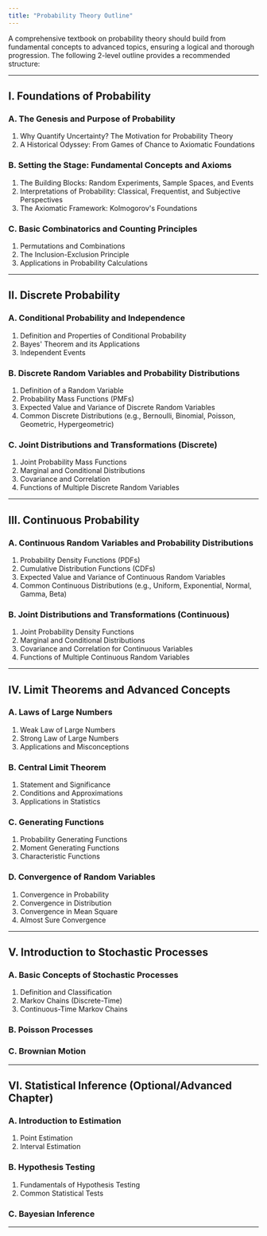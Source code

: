 ```yaml
---
title: "Probability Theory Outline"
---
```


A comprehensive textbook on probability theory should build from fundamental concepts to advanced topics, ensuring a logical and thorough progression. The following 2-level outline provides a recommended structure:

---

## I. Foundations of Probability

### A. The Genesis and Purpose of Probability
1.  Why Quantify Uncertainty? The Motivation for Probability Theory
2.  A Historical Odyssey: From Games of Chance to Axiomatic Foundations

### B. Setting the Stage: Fundamental Concepts and Axioms
1.  The Building Blocks: Random Experiments, Sample Spaces, and Events
2.  Interpretations of Probability: Classical, Frequentist, and Subjective Perspectives
3.  The Axiomatic Framework: Kolmogorov's Foundations

### C. Basic Combinatorics and Counting Principles
1.  Permutations and Combinations
2.  The Inclusion-Exclusion Principle
3.  Applications in Probability Calculations

---

## II. Discrete Probability

### A. Conditional Probability and Independence
1.  Definition and Properties of Conditional Probability
2.  Bayes' Theorem and its Applications
3.  Independent Events

### B. Discrete Random Variables and Probability Distributions
1.  Definition of a Random Variable
2.  Probability Mass Functions (PMFs)
3.  Expected Value and Variance of Discrete Random Variables
4.  Common Discrete Distributions (e.g., Bernoulli, Binomial, Poisson, Geometric, Hypergeometric)

### C. Joint Distributions and Transformations (Discrete)
1.  Joint Probability Mass Functions
2.  Marginal and Conditional Distributions
3.  Covariance and Correlation
4.  Functions of Multiple Discrete Random Variables

---

## III. Continuous Probability

### A. Continuous Random Variables and Probability Distributions
1.  Probability Density Functions (PDFs)
2.  Cumulative Distribution Functions (CDFs)
3.  Expected Value and Variance of Continuous Random Variables
4.  Common Continuous Distributions (e.g., Uniform, Exponential, Normal, Gamma, Beta)

### B. Joint Distributions and Transformations (Continuous)
1.  Joint Probability Density Functions
2.  Marginal and Conditional Distributions
3.  Covariance and Correlation for Continuous Variables
4.  Functions of Multiple Continuous Random Variables

---

## IV. Limit Theorems and Advanced Concepts

### A. Laws of Large Numbers
1.  Weak Law of Large Numbers
2.  Strong Law of Large Numbers
3.  Applications and Misconceptions

### B. Central Limit Theorem
1.  Statement and Significance
2.  Conditions and Approximations
3.  Applications in Statistics

### C. Generating Functions
1.  Probability Generating Functions
2.  Moment Generating Functions
3.  Characteristic Functions

### D. Convergence of Random Variables
1.  Convergence in Probability
2.  Convergence in Distribution
3.  Convergence in Mean Square
4.  Almost Sure Convergence

---

## V. Introduction to Stochastic Processes

### A. Basic Concepts of Stochastic Processes
1.  Definition and Classification
2.  Markov Chains (Discrete-Time)
3.  Continuous-Time Markov Chains

### B. Poisson Processes

### C. Brownian Motion

---

## VI. Statistical Inference (Optional/Advanced Chapter)

### A. Introduction to Estimation
1.  Point Estimation
2.  Interval Estimation

### B. Hypothesis Testing
1.  Fundamentals of Hypothesis Testing
2.  Common Statistical Tests

### C. Bayesian Inference

---